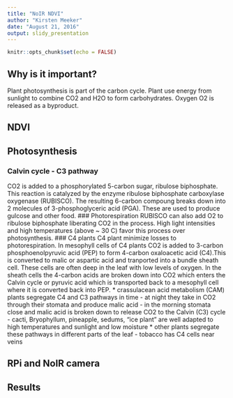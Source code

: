 ---
title: "NoIR NDVI"
author: "Kirsten Meeker"
date: "August 21, 2016"
output: slidy_presentation
---

```{r setup, include=FALSE}
knitr::opts_chunk$set(echo = FALSE)
```
## Why is it important?
Plant photosynthesis is part of the carbon cycle. Plant use energy from sunlight to combine CO2 and H2O to form carbohydrates. Oxygen O2 is released as a byproduct.

## NDVI

## Photosynthesis
### Calvin cycle - C3 pathway
CO2 is added to a phosphorylated 5-carbon sugar, ribulose biphosphate. This reaction is catalyzed by the enzyme ribulose biphosphate carboxylase oxygenase (RUBISCO). The resulting 6-carbon compoung breaks down into 2 molecules of 3-phosphoglyceric acid (PGA). These are used to produce gulcose and other food.
### Photorespiration
RUBISCO can also add O2 to ribulose biphosphate liberating CO2 in the process. High light intensities and high temperatures (above ~ 30 C) favor this process over photosynthesis.
### C4 plants
C4 plant minimize losses to photorespiration. In mesophyll cells of C4 plants CO2 is added to 3-carbon phosphoenolpyruvic acid (PEP) to form 4-carbon oxaloacetic acid (C4).This is converted to malic or aspartic acid and tranported into a bundle sheath cell. These cells are often deep in the leaf with low levels of oxygen. In the sheath cells the 4-carbon acids are broken down into CO2 which enters the Calvin cycle or pyruvic acid which is transported back to a mesophyll cell where it is converted back into PEP.
 * crassulacean acid metabolism (CAM) plants segregate C4 and C3 pathways in time
 - at night they take in CO2 through their stomata and produce malic acid
 - in the morning stomata close and malic acid is broken down to release CO2 to the Calvin (C3) cycle
 - cacti, Bryophyllum, pineapple, sedums, "ice plant" are well adapted to high temperatures and sunlight and low moisture
 * other plants segregate these pathways in different parts of the leaf
 - tobacco has C4 cells near veins

## RPi and NoIR camera
## Results



